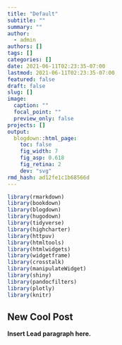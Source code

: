 ```yaml
---
title: "Default"
subtitle: ""
summary: ""
author:
  - admin
authors: []
tags: []
categories: []
date: 2021-06-11T02:23:35-07:00
lastmod: 2021-06-11T02:23:35-07:00
featured: false
draft: false
slug: []
image:
  caption: ""
  focal_point: ""
  preview_only: false
projects: []
output:
  blogdown::html_page:
    toc: false
    fig_width: 7
    fig_asp: 0.618
    fig_retina: 2
    dev: "svg"
rmd_hash: ad12fe1c1b68566d
---
```


```r
library(rmarkdown)
library(bookdown)
library(blogdown)
library(hugodown)
library(tidyverse)
library(highcharter)
library(httpuv)
library(htmltools)
library(htmlwidgets)
library(widgetframe)
library(crosstalk)
library(manipulateWidget)
library(shiny)
library(pandocfilters)
library(plotly)
library(knitr)
```

## New Cool Post

**Insert Lead paragraph here.**
